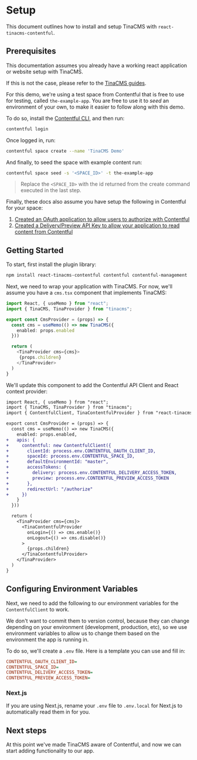 
# Setup

This document outlines how to install and setup TinaCMS with `react-tinacms-contentful`.

## Prerequisites

This documentation assumes you already have a working react application or website setup with TinaCMS.

If this is not the case, please refer to the [TinaCMS guides](https://tinacms.org/guides/).

For this demo, we're using a test space from Contentful that is free to use for testing, called `the-example-app`. You are free to use it to _seed_ an environment of your own, to make it easier to follow along with this demo.

To do so, install the [Contentful CLI](https://www.npmjs.com/package/contentful-cli), and then run:

```bash
contentful login
```

Once logged in, run:

```bash
contentful space create --name 'TinaCMS Demo'
```

And finally, to seed the space with example content run:

```bash
contentful space seed -s '<SPACE_ID>' -t the-example-app
```

>  Replace the `<SPACE_ID>` with the id returned from the create command executed in the last step.

Finally, these docs also assume you have setup the following in Contentful for your space:

1. [Created an OAuth application to allow users to authorize with Contentful](https://www.contentful.com/developers/docs/extensibility/oauth/)
1. [Created a Delivery/Preview API Key to allow your application to read content from Contentful](https://www.contentful.com/developers/docs/references/authentication/#api-keys-in-the-contentful-web-app)

## Getting Started

To start, first install the plugin library:


```bash
npm install react-tinacms-contentful contentful contentful-management
```

Next, we need to wrap your application with TinaCMS. For now, we'll assume you have a `cms.tsx` component that implements TinaCMS:


```ts
import React, { useMemo } from "react";
import { TinaCMS, TinaProvider } from "tinacms";

export const CmsProvider = (props) => {
  const cms = useMemo(() => new TinaCMS({
    enabled: props.enabled
  }))

  return (
    <TinaProvider cms={cms}>
     {props.children}
    </TinaProvider>
  )
}
```


We'll update this component to add the Contentful API Client and React context provider:


```diff
import React, { useMemo } from "react";
import { TinaCMS, TinaProvider } from "tinacms";
import { ContentfulClient, TinaContentfulProvider } from "react-tinacms-contentful";

export const CmsProvider = (props) => {
  const cms = useMemo(() => new TinaCMS({
    enabled: props.enabled,
+   apis: {
+     contentful: new ContentfulClient({
+       clientId: process.env.CONTENTFUL_OAUTH_CLIENT_ID,
+       spaceId: process.env.CONTENTFUL_SPACE_ID,
+       defaultEnvironmentId: "master",
+       accessTokens: {
+         delivery: process.env.CONTENTFUL_DELIVERY_ACCESS_TOKEN,
+         preview: process.env.CONTENTFUL_PREVIEW_ACCESS_TOKEN
+       },
+       redirectUrl: "/authorize"
+     })
    }
  }))

  return (
    <TinaProvider cms={cms}>
      <TinaContentfulProvider
        onLogin={() => cms.enable()}
        onLogout={() => cms.disable()}
      >
        {props.children}
      </TinaContentfulProvider>
    </TinaProvider>
  )
}
```

## Configuring Environment Variables

Next, we need to add the following to our environment variables for the `ContentfulClient` to work.

We don't want to commit them to version control, because they can change depending on your environment (development, production, etc), so we use environment variables to allow us to change them based on the environment the app is running in.

To do so, we'll create a `.env` file. Here is a template you can use and fill in:

```ini
CONTENTFUL_OAUTH_CLIENT_ID=
CONTENTFUL_SPACE_ID=
CONTENTFUL_DELIVERY_ACCESS_TOKEN=
CONTENTFUL_PREVIEW_ACCESS_TOKEN=       
```

### Next.js

If you are using Next.js, rename your `.env` file to `.env.local` for Next.js to automatically read them in for you.


## Next steps

At this point we've made TinaCMS aware of Contentful, and now we can start adding functionality to our app.
